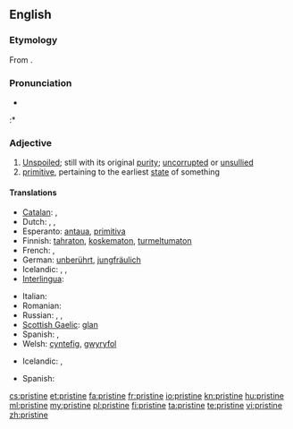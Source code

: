 ==English==

===Etymology===
From {{etyl|frm}} {{term|pristin|lang=frm}}.

===Pronunciation===
* {{audio|en-us-pristine.ogg|Audio (US)}}
:* {{rhymes|iːn}}

===Adjective===
{{en-adj}}

# [[unspoiled|Unspoiled]]; still with its original [[purity]]; [[uncorrupted]] or [[unsullied]]
# [[primitive]], pertaining to the earliest [[state]] of something

====Translations====
{{trans-top|unspoiled}}
* [[Catalan]]: {{t|ca|primitiu}}, {{t+|ca|primer}}
* Dutch: {{t+|nl|ongerept}}, {{t+|nl|oorspronkelijk}}, {{t-|nl|onaangeroerd}}
* Esperanto: [[antaua]], [[primitiva]]
* Finnish: [[tahraton]], [[koskematon]], [[turmeltumaton]]
* French: {{t+|fr|virginal}}, {{t+|fr|antique}}
* German: [[unberührt]], [[jungfräulich]]
* Icelandic: {{t|is|óspilltur|m}},  {{t|is|ósnortinn|m}},  {{t|is|óskemmdur|m}}
* [[Interlingua]]: {{t-|ia|pristine|xs=Interlingua}}
{{trans-mid}}
* Italian: {{t+|it|incontaminato}}
* Romanian: {{t-|ro|virgin}}
* Russian: {{t+|ru|чистый|m|alt=чи́стый|tr=čístyj}}, {{t+|ru|нетронутый|m|alt=нетро́нутый|tr=netrónutyj}}, {{t+|ru|неиспорченный|m|alt=неиспо́рченный|tr=neispórchennyj}}
* [[Scottish Gaelic]]: [[glan#Scottish Gaelic|glan]]
* Spanish: {{t+|es|virgen}}, {{t+|es|prístino}} {{qualifier|deprecated by the RAE}}
* Welsh: [[cyntefig]], [[gwyryfol]]
{{trans-bottom}}

{{trans-top|pertaining to the earliest state of something}}
* Icelandic: {{t|is|upprunalegur|m}},  {{t|is|upphaflegur|m}}
{{trans-mid}}
* Spanish: {{t+|es|prístino}}
{{trans-bottom}}

[[cs:pristine]]
[[et:pristine]]
[[fa:pristine]]
[[fr:pristine]]
[[io:pristine]]
[[kn:pristine]]
[[hu:pristine]]
[[ml:pristine]]
[[my:pristine]]
[[pl:pristine]]
[[fi:pristine]]
[[ta:pristine]]
[[te:pristine]]
[[vi:pristine]]
[[zh:pristine]]